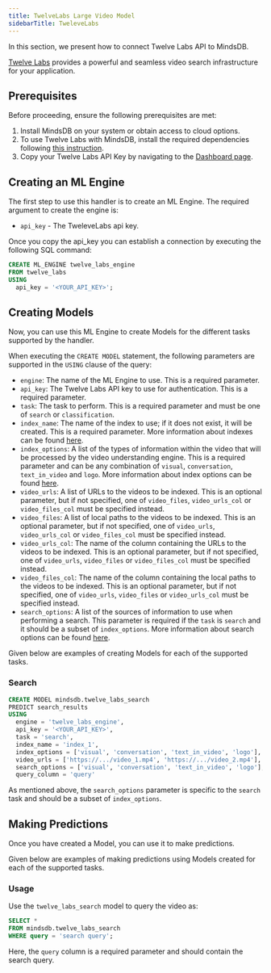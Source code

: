 ```yaml
---
title: TwelveLabs Large Video Model 
sidebarTitle: TweleveLabs
---
```


In this section, we present how to connect Twelve Labs API to MindsDB.

[Twelve Labs](https://twelvelabs.io/product
) provides a powerful and seamless video search infrastructure for your application. 

## Prerequisites

Before proceeding, ensure the following prerequisites are met:

 1. Install MindsDB on your system or obtain access to cloud options.
 2. To use Twelve Labs with MindsDB, install the required dependencies following [this instruction](/setup/self-hosted/docker#install-dependencies).
 3. Copy your Twelve Labs API Key by navigating to the [Dashboard page](https://api.twelvelabs.io/dashboard).

## Creating an ML Engine

The first step to use this handler is to create an ML Engine. The required argument to create the engine is:

* `api_key` - The TweleveLabs api key. 

Once you copy the api_key you can establish a connection by executing the following SQL command:

```sql
CREATE ML_ENGINE twelve_labs_engine
FROM twelve_labs
USING
  api_key = '<YOUR_API_KEY>';
```

## Creating Models

Now, you can use this ML Engine to create Models for the different tasks supported by the handler. 

When executing the `CREATE MODEL` statement, the following parameters are supported in the `USING` clause of the query:
- `engine`: The name of the ML Engine to use. This is a required parameter.
- `api_key`: The Twelve Labs API key to use for authentication. This is a required parameter.
- `task`: The task to perform. This is a required parameter and must be one of `search` or `classification`.
- `index_name`: The name of the index to use; if it does not exist, it will be created. This is a required parameter. More information about indexes can be found [here](https://docs.twelvelabs.io/docs/create-indexes).
- `index_options`: A list of the types of information within the video that will be processed by the video understanding engine. This is a required parameter and can be any combination of `visual`, `conversation`, `text_in_video` and `logo`. More information about index options can be found [here](https://docs.twelvelabs.io/docs/indexing-options).
- `video_urls`: A list of URLs to the videos to be indexed. This is an optional parameter, but if not specified, one of `video_files`, `video_urls_col` or `video_files_col` must be specified instead.
- `video_files`: A list of local paths to the videos to be indexed. This is an optional parameter, but if not specified, one of `video_urls`, `video_urls_col` or `video_files_col` must be specified instead.
- `video_urls_col`: The name of the column containing the URLs to the videos to be indexed. This is an optional parameter, but if not specified, one of `video_urls`, `video_files` or `video_files_col` must be specified instead.
- `video_files_col`: The name of the column containing the local paths to the videos to be indexed. This is an optional parameter, but if not specified, one of `video_urls`, `video_files` or `video_urls_col` must be specified instead.
- `search_options`: A list of the sources of information to use when performing a search. This parameter is required if the `task` is `search` and it should be a subset of `index_options`. More information about search options can be found [here](https://docs.twelvelabs.io/docs/search-options).

Given below are examples of creating Models for each of the supported tasks.

### Search

```sql
CREATE MODEL mindsdb.twelve_labs_search
PREDICT search_results
USING
  engine = 'twelve_labs_engine',
  api_key = '<YOUR_API_KEY>',
  task = 'search',
  index_name = 'index_1',
  index_options = ['visual', 'conversation', 'text_in_video', 'logo'],
  video_urls = ['https://.../video_1.mp4', 'https://.../video_2.mp4'],
  search_options = ['visual', 'conversation', 'text_in_video', 'logo'],
  query_column = 'query'
```

As mentioned above, the `search_options` parameter is specific to the `search` task and should be a subset of `index_options`.

## Making Predictions

Once you have created a Model, you can use it to make predictions. 

Given below are examples of making predictions using Models created for each of the supported tasks.

### Usage

Use the `twelve_labs_search` model to query the video as:

```sql
SELECT *
FROM mindsdb.twelve_labs_search
WHERE query = 'search query';
```

Here, the `query` column is a required parameter and should contain the search query.

